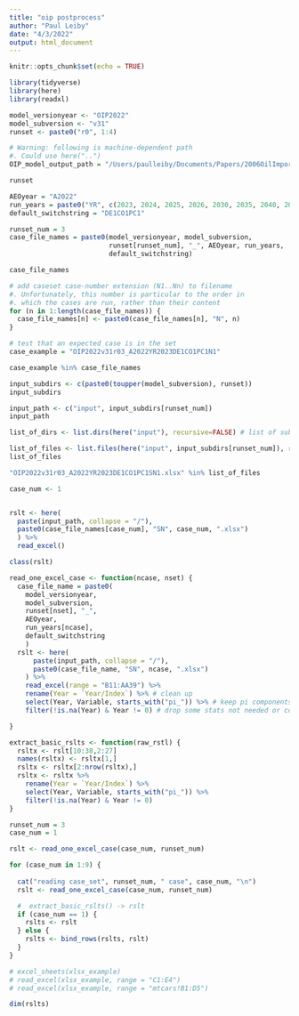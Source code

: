 ```yaml
---
title: "oip postprocess"
author: "Paul Leiby"
date: "4/3/2022"
output: html_document
---
```


```r
knitr::opts_chunk$set(echo = TRUE)
```

```r
library(tidyverse)
library(here)
library(readxl)
```

```r
model_versionyear <- "OIP2022"
model_subversion <- "v31"
runset <- paste0("r0", 1:4)

# Warning: following is machine-dependent path
#. Could use here("..")
OIP_model_output_path = "/Users/paulleiby/Documents/Papers/2006OilImportPremium/Analysis"
```


```r
runset
```

```r
AEOyear = "A2022"
run_years = paste0("YR", c(2023, 2024, 2025, 2026, 2030, 2035, 2040, 2045, 2050 ))
default_switchstring = "DE1CO1PC1"

runset_num = 3
case_file_names = paste0(model_versionyear, model_subversion,
                         runset[runset_num], "_", AEOyear, run_years, 
                         default_switchstring)
```

```r
case_file_names
```

```r
# add caseset case-number extension (N1..Nn) to filename
#. Unfortunately, this number is particular to the order in
#. which the cases are run, rather than their content
for (n in 1:length(case_file_names)) {
  case_file_names[n] <- paste0(case_file_names[n], "N", n)
}
```


```r
# test that an expected case is in the set
case_example = "OIP2022v31r03_A2022YR2023DE1CO1PC1N1"

case_example %in% case_file_names
```

```r
input_subdirs <- c(paste0(toupper(model_subversion), runset))
input_subdirs

input_path <- c("input", input_subdirs[runset_num])
input_path
```

```r
list_of_dirs <- list.dirs(here("input"), recursive=FALSE) # list of subdirectories to "input"

list_of_files <- list.files(here("input", input_subdirs[runset_num]), recursive=FALSE) # list of run files in one directory
list_of_files

"OIP2022v31r03_A2022YR2023DE1CO1PC1SN1.xlsx" %in% list_of_files

```


```r
case_num <- 1


rslt <- here(
  paste(input_path, collapse = "/"),
  paste0(case_file_names[case_num], "SN", case_num, ".xlsx")
  ) %>%
  read_excel()

class(rslt)

```

```r
read_one_excel_case <- function(ncase, nset) {
  case_file_name = paste0(
    model_versionyear, 
    model_subversion, 
    runset[nset], "_", 
    AEOyear, 
    run_years[ncase], 
    default_switchstring
    )
  rslt <- here(
      paste(input_path, collapse = "/"),
      paste0(case_file_name, "SN", ncase, ".xlsx")
    ) %>%
    read_excel(range = "B11:AA39") %>%
    rename(Year = `Year/Index`) %>% # clean up
    select(Year, Variable, starts_with("pi_")) %>% # keep pi components
    filter(!is.na(Year) & Year != 0) # drop some stats not needed or complete

}
```



```r
extract_basic_rslts <- function(raw_rstl) {
  rsltx <- rslt[10:38,2:27]
  names(rsltx) <- rsltx[1,]
  rsltx <- rsltx[2:nrow(rsltx),]
  rsltx <- rsltx %>%
    rename(Year = `Year/Index`) %>%
    select(Year, Variable, starts_with("pi_")) %>%
    filter(!is.na(Year) & Year != 0)
}

```

```r
runset_num = 3
case_num = 1

rslt <- read_one_excel_case(case_num, runset_num)

for (case_num in 1:9) {
  
  cat("reading case_set", runset_num, " case", case_num, "\n")
  rslt <- read_one_excel_case(case_num, runset_num)

  #  extract_basic_rslts() -> rslt
  if (case_num == 1) {
    rslts <- rslt
  } else {
    rslts <- bind_rows(rslts, rslt)
  }
}

# excel_sheets(xlsx_example)
# read_excel(xlsx_example, range = "C1:E4")
# read_excel(xlsx_example, range = "mtcars!B1:D5")
```

```r

dim(rslts)

```

